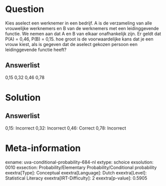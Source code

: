 Question
========

Kies aselect een werknemer in een bedrijf. A is de verzameling van alle
vrouwelijke werknemers en B van de werknemers met een leidinggevende
functie. We nemen aan dat A en B van elkaar onafhankelijk zijn. Er geldt
dat P(A) = 0,46, P(B) = 0,15. hoe groot is de voorwaardelijke kans dat
je een vrouw kiest, als is gegeven dat de aselect gekozen persoon een
leidinggevende functie heeft?

Answerlist
----------

0,15
0,32
0,46
0,78

Solution
========

Answerlist
----------

0,15: Incorrect
0,32: Incorrect
0,46: Correct
0,78: Incorrect

Meta-information
================
exname: uva-conditional-probability-684-nl
extype: schoice
exsolution: 0010
exsection: Probability/Elementary Probability/Conditional probability
exextra[Type]: Conceptual
exextra[Language]: Dutch
exextra[Level]: Statistical Literacy
exextra[IRT-Difficulty]: 2
exextra[p-value]: 0.5905
